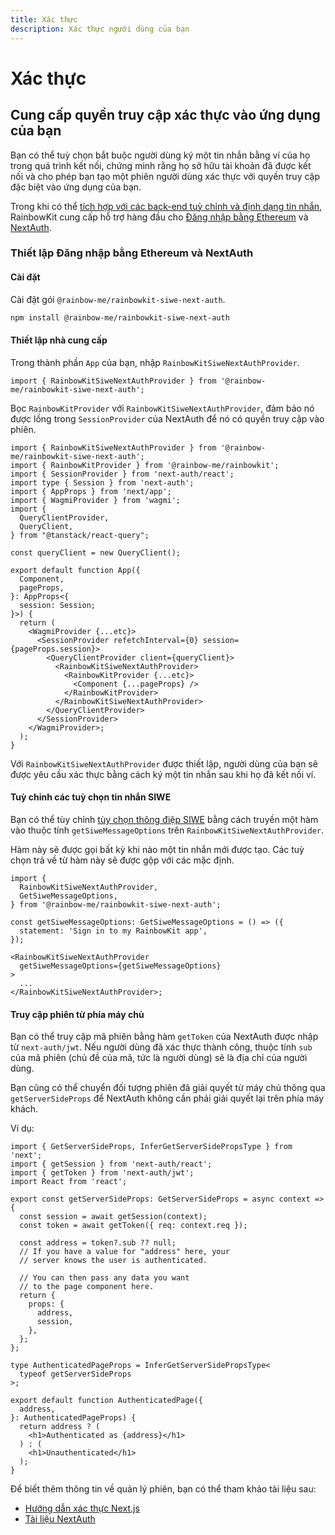 ```yaml
---
title: Xác thực
description: Xác thực người dùng của bạn
---
```


# Xác thực

## Cung cấp quyền truy cập xác thực vào ứng dụng của bạn

Bạn có thể tuỳ chọn bắt buộc người dùng ký một tin nhắn bằng ví của họ trong quá trình kết nối, chứng minh rằng họ sở hữu tài khoản đã được kết nối và cho phép bạn tạo một phiên người dùng xác thực với quyền truy cập đặc biệt vào ứng dụng của bạn.

Trong khi có thể [tích hợp với các back-end tuỳ chỉnh và định dạng tin nhắn,](/docs/custom-authentication) RainbowKit cung cấp hỗ trợ hàng đầu cho [Đăng nhập bằng Ethereum](https://login.xyz) và [NextAuth](https://next-auth.js.org).

### Thiết lập Đăng nhập bằng Ethereum và NextAuth

#### Cài đặt

Cài đặt gói `@rainbow-me/rainbowkit-siwe-next-auth`.

```bash
npm install @rainbow-me/rainbowkit-siwe-next-auth
```

#### Thiết lập nhà cung cấp

Trong thành phần `App` của bạn, nhập `RainbowKitSiweNextAuthProvider`.

```tsx
import { RainbowKitSiweNextAuthProvider } from '@rainbow-me/rainbowkit-siwe-next-auth';
```

Bọc `RainbowKitProvider` với `RainbowKitSiweNextAuthProvider`, đảm bảo nó được lồng trong `SessionProvider` của NextAuth để nó có quyền truy cập vào phiên.

```tsx
import { RainbowKitSiweNextAuthProvider } from '@rainbow-me/rainbowkit-siwe-next-auth';
import { RainbowKitProvider } from '@rainbow-me/rainbowkit';
import { SessionProvider } from 'next-auth/react';
import type { Session } from 'next-auth';
import { AppProps } from 'next/app';
import { WagmiProvider } from 'wagmi';
import {
  QueryClientProvider,
  QueryClient,
} from "@tanstack/react-query";

const queryClient = new QueryClient();

export default function App({
  Component,
  pageProps,
}: AppProps<{
  session: Session;
}>) {
  return (
    <WagmiProvider {...etc}>
      <SessionProvider refetchInterval={0} session={pageProps.session}>
        <QueryClientProvider client={queryClient}>
          <RainbowKitSiweNextAuthProvider>
            <RainbowKitProvider {...etc}>
              <Component {...pageProps} />
            </RainbowKitProvider>
          </RainbowKitSiweNextAuthProvider>
        </QueryClientProvider>
      </SessionProvider>
    </WagmiProvider>;
  );
}
```

Với `RainbowKitSiweNextAuthProvider` được thiết lập, người dùng của bạn sẽ được yêu cầu xác thực bằng cách ký một tin nhắn sau khi họ đã kết nối ví.

#### Tuỳ chỉnh các tuỳ chọn tin nhắn SIWE

Bạn có thể tùy chỉnh [tùy chọn thông điệp SIWE](https://viem.sh/docs/siwe/utilities/createSiweMessage#parameters) bằng cách truyền một hàm vào thuộc tính `getSiweMessageOptions` trên `RainbowKitSiweNextAuthProvider`.

Hàm này sẽ được gọi bất kỳ khi nào một tin nhắn mới được tạo. Các tuỳ chọn trả về từ hàm này sẽ được gộp với các mặc định.

```tsx
import {
  RainbowKitSiweNextAuthProvider,
  GetSiweMessageOptions,
} from '@rainbow-me/rainbowkit-siwe-next-auth';

const getSiweMessageOptions: GetSiweMessageOptions = () => ({
  statement: 'Sign in to my RainbowKit app',
});

<RainbowKitSiweNextAuthProvider
  getSiweMessageOptions={getSiweMessageOptions}
>
  ...
</RainbowKitSiweNextAuthProvider>;
```

#### Truy cập phiên từ phía máy chủ

Bạn có thể truy cập mã phiên bằng hàm `getToken` của NextAuth được nhập từ `next-auth/jwt`. Nếu người dùng đã xác thực thành công, thuộc tính `sub` của mã phiên (chủ đề của mã, tức là người dùng) sẽ là địa chỉ của người dùng.

Bạn cũng có thể chuyển đối tượng phiên đã giải quyết từ máy chủ thông qua `getServerSideProps` để NextAuth không cần phải giải quyết lại trên phía máy khách.

Ví dụ:

```tsx
import { GetServerSideProps, InferGetServerSidePropsType } from 'next';
import { getSession } from 'next-auth/react';
import { getToken } from 'next-auth/jwt';
import React from 'react';

export const getServerSideProps: GetServerSideProps = async context => {
  const session = await getSession(context);
  const token = await getToken({ req: context.req });

  const address = token?.sub ?? null;
  // If you have a value for "address" here, your
  // server knows the user is authenticated.

  // You can then pass any data you want
  // to the page component here.
  return {
    props: {
      address,
      session,
    },
  };
};

type AuthenticatedPageProps = InferGetServerSidePropsType<
  typeof getServerSideProps
>;

export default function AuthenticatedPage({
  address,
}: AuthenticatedPageProps) {
  return address ? (
    <h1>Authenticated as {address}</h1>
  ) : (
    <h1>Unauthenticated</h1>
  );
}
```

Để biết thêm thông tin về quản lý phiên, bạn có thể tham khảo tài liệu sau:

- [Hướng dẫn xác thực Next.js](https://nextjs.org/docs/authentication)
- [Tài liệu NextAuth](https://next-auth.js.org)
